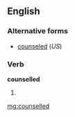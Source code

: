 ==English==

===Alternative forms===
*[[counseled]] (''US'')

===Verb===
'''counselled'''

# {{British|Canadian}} {{past of|counsel}}

[[mg:counselled]]